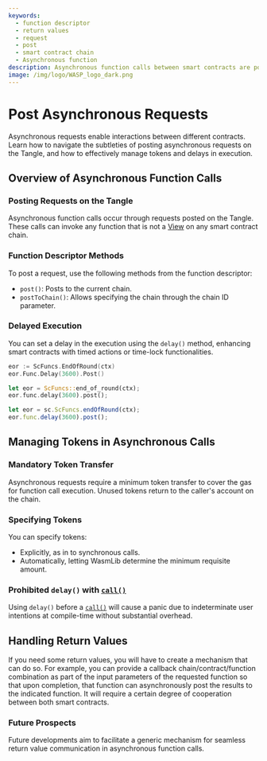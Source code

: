 ```yaml
---
keywords:
  - function descriptor
  - return values
  - request
  - post
  - smart contract chain
  - Asynchronous function
description: Asynchronous function calls between smart contracts are posted as requests on the Tangle. They allow you to invoke any smart contract function that is not a View on any smart contract chain.
image: /img/logo/WASP_logo_dark.png
---
```



# Post Asynchronous Requests

Asynchronous requests enable interactions between different contracts.
Learn how to navigate the subtleties of posting asynchronous requests on the Tangle,
and how to effectively manage tokens and delays in execution.

## Overview of Asynchronous Function Calls

### Posting Requests on the Tangle

Asynchronous function calls occur through requests posted on the Tangle.
These calls can invoke any function that is not a [View](views.mdx) on any smart contract chain.

### Function Descriptor Methods

To post a request, use the following methods from the function descriptor:

- `post()`: Posts to the current chain.
- `postToChain()`: Allows specifying the chain through the chain ID parameter.

### Delayed Execution

You can set a delay in the execution using the `delay()` method,
enhancing smart contracts with timed actions or time-lock functionalities.

<Tabs groupId="language" queryString>

<TabItem value="go" label="Go">

```go
eor := ScFuncs.EndOfRound(ctx)
eor.Func.Delay(3600).Post()
```

</TabItem>
<TabItem value="rust" label="Rust">

```rust
let eor = ScFuncs::end_of_round(ctx);
eor.func.delay(3600).post();
```

</TabItem>
<TabItem value="typescript" label="Typescript">

```ts
let eor = sc.ScFuncs.endOfRound(ctx);
eor.func.delay(3600).post();
```

</TabItem>
</Tabs>

## Managing Tokens in Asynchronous Calls

### Mandatory Token Transfer

Asynchronous requests require a minimum token transfer to cover the gas for function call execution.
Unused tokens return to the caller's account on the chain.

### Specifying Tokens

You can specify tokens:

- Explicitly, as in to synchronous calls.
- Automatically, letting WasmLib determine the minimum requisite amount.

### Prohibited `delay()` with [`call()`](call.mdx)

Using `delay()` before a [`call()`](call.mdx) will cause a panic due to indeterminate user intentions at compile-time
without substantial overhead.

## Handling Return Values

If you need some return values,
you will have to create a mechanism that can do so.
For example,
you can provide a callback chain/contract/function combination as part of the input parameters of the requested function so that upon completion,
that function can asynchronously post the results to the indicated function.
It will require a certain degree of cooperation between both smart contracts.

### Future Prospects

Future developments aim to facilitate a generic mechanism for seamless return value communication in asynchronous function calls.
